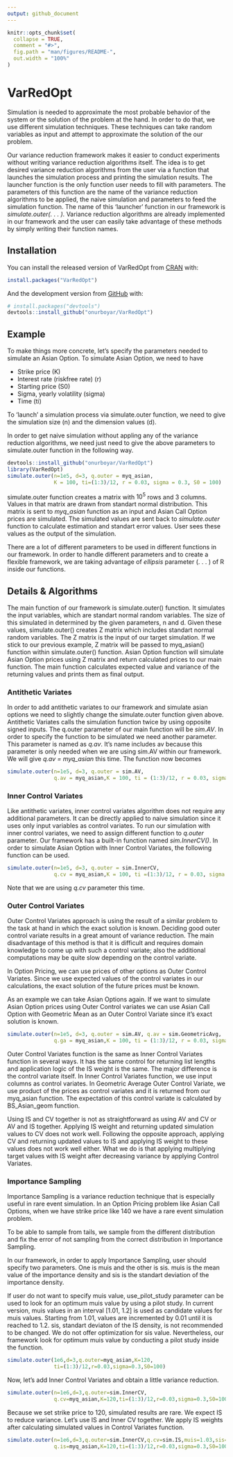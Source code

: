 ```yaml
---
output: github_document
---
```


<!-- README.md is generated from README.Rmd. Please edit that file -->

```r
knitr::opts_chunk$set(
  collapse = TRUE,
  comment = "#>",
  fig.path = "man/figures/README-",
  out.width = "100%"
)
```
# VarRedOpt

<!-- badges: start -->
<!-- badges: end -->

Simulation is needed to approximate the most probable behavior of the system or the solution of the problem
at the hand. In order to do that, we use different simulation techniques. These techniques can take random
variables as input and attempt to approximate the solution of the our problem.

Our variance reduction framework makes it easier to conduct experiments without writing variance reduction
algorithms itself. The idea is to get desired variance reduction algorithms from the user via a function
that launches the simulation process and printing the simulation results. The launcher function is the only
function user needs to fill with parameters. The parameters of this function are the name of the variance
reduction algorithms to be applied, the naive simulation and parameters to feed the simulation function. The
name of this ‘launcher’ function in our framework is _simulate.outer(. . . )._ Variance reduction algorithms are
already implemented in our framework and the user can easily take advantage of these methods by simply
writing their function names.

## Installation

You can install the released version of VarRedOpt from [CRAN](https://CRAN.R-project.org) with:

``` r
install.packages("VarRedOpt")
```

And the development version from [GitHub](https://github.com/) with:

``` r
# install.packages("devtools")
devtools::install_github("onurboyar/VarRedOpt")
```
## Example

To make things more concrete, let’s specify the parameters needed to simulate an Asian Option.
To simulate Asian Option, we need to have

- Strike price (K)
- Interest rate (riskfree rate) (r)
- Starting price (S0)
- Sigma, yearly volatility (sigma)
- Time (ti)

To ‘launch’ a simulation process via simulate.outer function, we need to give the simulation size (n) and the dimension
values (d).

In order to get naive simulation without appling any of the variance reduction algorithms, we need just need
to give the above parameters to simulate.outer function in the following way.


```r
devtools::install_github("onurboyar/VarRedOpt")
library(VarRedOpt)
simulate.outer(n=1e5, d=3, q.outer = myq_asian,
               K = 100, ti=(1:3)/12, r = 0.03, sigma = 0.3, S0 = 100)

```

simulate.outer function creates a matrix with $10^5$ rows and 3 columns. Values in that matrix are drawn from 
standart normal distribution. This matrix is sent to _myq\_asian_ function as an input and Asian Call Option
prices are simulated. The simulated values are sent back to _simulate.outer_ function to calculate estimation
and standart error values. User sees these values as the output of the simulation.

There are a lot of different parameters to be used in different functions in our framework. In order to handle
different parameters and to create a flexible framework, we are taking advantage of _ellipsis_ parameter (. . . ) of R
inside our functions.

## Details & Algorithms

The main function of our framework is simulate.outer() function. It simulates the input variables, which are
standart normal random variables. The size of this simulated in determined by the given parameters, n and
d. Given these values, simulate.outer() creates Z matrix which includes standart normal random variables.
The Z matrix is the input of our target simulation. If we stick to our previous example, Z matrix will be
passed to myq_asian() function within simulate.outer() function. Asian Option function will simulate Asian
Option prices using Z matrix and return calculated prices to our main function. The main function calculates
expected value and variance of the returning values and prints them as final output.

### Antithetic Variates

In order to add antithetic variates to our framework and simulate asian options we need to slightly change
the simulate.outer function given above. Antithetic Variates calls the simulation function twice by using
opposite signed inputs. The q.outer parameter of our main function will be _sim.AV_. In order to specify the
function to be simulated we need another parameter. This parameter is named as _q.av_. It’s name includes
av because this parameter is only needed when we are using sim.AV within our framework. We will give
_q.av = myq\_asian_ this time. The function now becomes

```r
simulate.outer(n=1e5, d=3, q.outer = sim.AV, 
               q.av = myq_asian,K = 100, ti = (1:3)/12, r = 0.03, sigma = 0.3, S0 = 100)
```

### Inner Control Variates

Like antithetic variates, inner control variates algorithm does not require any additional parameters. It can be directly
applied to naive simulation since it uses only input variables as control variates. To run our simulation
with inner control variates, we need to assign different function to _q.outer_ parameter. Our framework has a
built-in function named _sim.InnerCV()_. In order to simulate Asian Option with Inner Control Variates, the
following function can be used.

```r
simulate.outer(n=1e5, d=3, q.outer = sim.InnerCV, 
               q.cv = myq_asian,K = 100, ti =(1:3)/12, r = 0.03, sigma = 0.3, S0 = 100)
```

Note that we are using _q.cv_ parameter this time.

### Outer Control Variates

Outer Control Variates approach is using the result of a similar problem to the task at hand in which the exact solution is known. Deciding good outer control variate results in a great amount of variance reduction. The main disadvantage of this method is that it is difficult and requires domain knowledge to come up with such a control variate; also the additional computations may be quite slow depending on the control variate. 

In Option Pricing, we can use prices of other options as Outer Control Variates. Since we use expected values of the control variates in our calculations, the exact solution of the future prices must be known. 

As an example we can take Asian Options again. If we want to simulate Asian Option prices using Outer Control variates we can use Asian Call Option with Geometric Mean as an Outer Control Variate since it's exact solution is known. 

```r
simulate.outer(n=1e5, d=3, q.outer = sim.AV, q.av = sim.GeometricAvg, 
               q.ga = myq_asian,K = 100, ti = (1:3)/12, r = 0.03, sigma=0.3, S0=100)
```

Outer Control Variates function is the same as Inner Control Variates function in several ways. It has the
same control for returning list lengths and application logic of the IS weight is the same. The major difference
is the control variate itself. In Inner Control Variates function, we use input columns as control variates. In
Geometric Average Outer Control Variate, we use product of the prices as control variates and it is returned
from our myq_asian function. The expectation of this control variate is calculated by BS_Asian_geom
function.

Using IS and CV together is not as straightforward as using AV and CV or AV and IS together. Applying IS
weight and returning updated simulation values to CV does not work well. Following the opposite approach,
applying CV and returning updated values to IS and applying IS weight to these values does not work well
either. What we do is that applying multiplying target values with IS weight after decreasing variance by 
applying Control Variates.

### Importance Sampling

Importance Sampling is a variance reduction technique that is especially useful in rare event simulation. In
an Option Pricing problem like Asian Call Options, when we have strike price like 140 we have a rare event
simulation problem.

To be able to sample from tails, we sample from the different distribution and fix the error of not sampling
from the correct distribution in Importance Sampling.

In our framework, in order to apply Importance Sampling, user should specify two parameters. One is muis
and the other is sis. muis is the mean value of the importance density and sis is the standart deviation of
the importance density.

If user do not want to specify muis value, use_pilot_study parameter can be used to look for an optimum
muis value by using a pilot study. In current version, muis values in an interval [1.01, 1.2] is used as candidate
values for muis values. Starting from 1.01, values are incremented by 0.01 until it is reached to 1.2.
sis, standart deviaton of the IS density, is not recommended to be changed. We do not offer optimization
for sis value. Nevertheless, our framework look for optimum muis value by conducting a pilot study inside
the function.

```r
simulate.outer(1e6,d=3,q.outer=myq_asian,K=120,
               ti=(1:3)/12,r=0.03,sigma=0.3,S0=100)
```

Now, let’s add Inner Control Variates and obtain a little variance reduction.

```r
simulate.outer(n=1e6,d=3,q.outer=sim.InnerCV,
               q.cv=myq_asian,K=120,ti=(1:3)/12,r=0.03,sigma=0.3,S0=100)
```

Because we set strike price to 120, simulated results are rare. We expect IS to reduce variance. Let’s use IS
and Inner CV together. We apply IS weights after calculating simulated values in Control Variates function.

```r
simulate.outer(n=1e6,d=3,q.outer=sim.InnerCV,q.cv=sim.IS,muis=1.03,sis=1,
               q.is=myq_asian,K=120,ti=(1:3)/12,r=0.03,sigma=0.3,S0=100)
```

